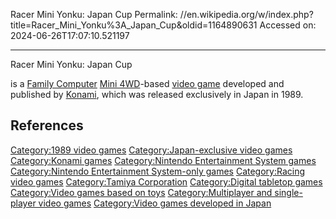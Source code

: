 Racer Mini Yonku: Japan Cup
Permalink: //en.wikipedia.org/w/index.php?title=Racer_Mini_Yonku%3A_Japan_Cup&oldid=1164890631
Accessed on: 2024-06-26T17:07:10.521197



------
Racer Mini Yonku: Japan Cup
{{Expand Japanese|レーサーミニ四駆 ジャパンカップ (ゲーム)|topic=vg|date=March 2011}}

{{Infobox video game
|title= Racer Mini Yonku: Japan Cup
|image=Racerminiyonkufc.jpg
|caption= Title screen
|developer= [[Konami]]
|publisher= Konami<ref name="gamefaqs"/>
|composer= Jun Funahashi
|released={{vgrelease|JP|August 25, 1989<ref name="gamefaqs">[http://www.gamefaqs.com/nes/579470-racer-mini-yonku-japan-cup/data ''Racer Mini Yonku: Japan Cup''] at [[GameFAQs]]</ref>}}
|genre= [[Board game|Board]] <br> [[Racing video game|Racing]]<ref name="gamefaqs"/>
|modes= [[Single-player video game|Single-player]] <br> [[Multiplayer video game|Multiplayer]] <small>(up to 4 players)</small>
|platforms= [[Nintendo Entertainment System|Nintendo Family Computer]]<ref name="gamefaqs"/>
}}

{{nihongo|'''''Racer Mini Yonku: Japan Cup'''''|レーサーミニ四駆 ジャパンカップ}} is a [[Nintendo Entertainment System|Family Computer]] [[Mini 4WD]]-based [[video game]] developed and published by [[Konami]], which was released exclusively in Japan in 1989.

==References==
{{reflist}}

[[Category:1989 video games]]
[[Category:Japan-exclusive video games]]
[[Category:Konami games]]
[[Category:Nintendo Entertainment System games]]
[[Category:Nintendo Entertainment System-only games]]
[[Category:Racing video games]]
[[Category:Tamiya Corporation]]
[[Category:Digital tabletop games]]
[[Category:Video games based on toys]]
[[Category:Multiplayer and single-player video games]]
[[Category:Video games developed in Japan]]


{{racing-videogame-stub}}